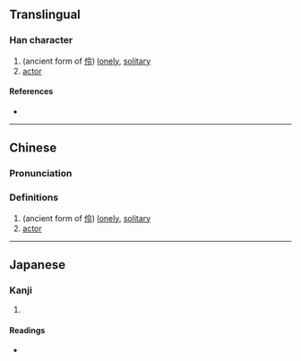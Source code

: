 {{character info/new}}
==Translingual==

===Han character===
{{Han char|rn=18|rad=刀|as=05|sn=7|four=|canj=OILN,XOILN|ids=⿰令刂}}

# (ancient form of [[伶]]) [[lonely]], [[solitary]]
# [[actor]]

====References====
* {{Han ref|kx=0138.070|dkj=01919|dj=0311.080|hdz=10330.040|uh=5222|ud=21026}}

----

==Chinese==
{{zh-forms}}

===Pronunciation===
{{zh-pron
|m=líng
|c=ling4
|mc=y
|oc=y
|ma=
|cat=a,n
}}

===Definitions===
{{zh-hanzi}}

# (ancient form of [[伶]]) [[lonely]], [[solitary]]
# [[actor]]

----

==Japanese==

===Kanji===
{{ja-kanji|grade=|rs=刀05}}

# {{defn|lang=ja|sort=刀05}}

====Readings====
* {{ja-readings|on=[[れい]] (rei), [[りょう]] (ryō)|kun=[[さく]] (saku)}}